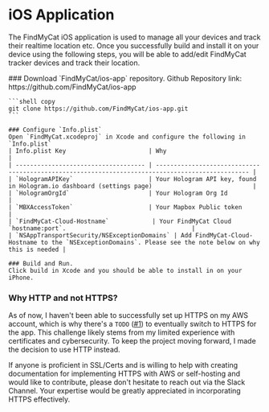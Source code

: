 

# iOS Application

The FindMyCat iOS application is used to manage all your devices and track their realtime location etc.
Once you successfully build and install it on your device using the following steps, you will be able to add/edit FindMyCat
tracker devices and track their location.

<Steps>
    ### Download `FindMyCat/ios-app` repository.
    Github Repository link: https://github.com/FindMyCat/ios-app

    ```shell copy
    git clone https://github.com/FindMyCat/ios-app.git
    ```

    ### Configure `Info.plist`
    Open `FindMyCat.xcodeproj` in Xcode and configure the following in `Info.plist`
    | Info.plist Key                       | Why                                                                                      |
    | ------------------------------------ | ------------------------------------------------------------------------------------------------ |
    | `HologramAPIKey`                     | Your Hologram API key, found in Hologram.io dashboard (settings page)                            |
    | `HologramOrgId`                      | Your Hologram Org Id                                                                             |
    | `MBXAccessToken`                     | Your Mapbox Public token                                                                         |
    | `FindMyCat-Cloud-Hostname`            | Your FindMyCat Cloud `hostname:port`.                                   |
    | `NSAppTransportSecurity/NSExceptionDomains` | Add FindMyCat-Cloud-Hostname to the `NSExceptionDomains`. Please see the note below on why this is needed |

    ### Build and Run.
    Click build in Xcode and you should be able to install in on your iPhone.
</Steps>

### Why HTTP and not HTTPS?
As of now, I haven't been able to successfully set up HTTPS on my AWS account, which is why there's a `TODO` ([#1](https://github.com/FindMyCat/ios-app/issues/1)) to eventually switch to HTTPS for the app.
This challenge likely stems from my limited experience with certificates and cybersecurity. To keep the project moving forward, I made the decision to use HTTP instead.

If anyone is proficient in SSL/Certs and is willing to help with creating documentation for implementing HTTPS with AWS or self-hosting and would like to contribute, please don't hesitate to reach out via the Slack Channel.
Your expertise would be greatly appreciated in incorporating HTTPS effectively.

